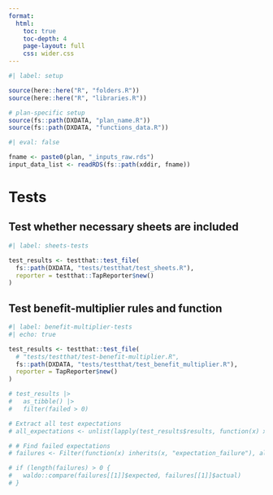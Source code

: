 ```yaml
---
format:
  html:
    toc: true
    toc-depth: 4
    page-layout: full
    css: wider.css
---    
```



```r
#| label: setup

source(here::here("R", "folders.R"))
source(here::here("R", "libraries.R"))

# plan-specific setup
source(fs::path(DXDATA, "plan_name.R"))
source(fs::path(DXDATA, "functions_data.R"))

```




```r
#| eval: false

fname <- paste0(plan, "_inputs_raw.rds")
input_data_list <- readRDS(fs::path(xddir, fname))

```

# Tests

## Test whether necessary sheets are included

```r
#| label: sheets-tests

test_results <- testthat::test_file(
  fs::path(DXDATA, "tests/testthat/test_sheets.R"),
  reporter = testthat::TapReporter$new()
)

```

## Test benefit-multiplier rules and function

```r
#| label: benefit-multiplier-tests
#| echo: true

test_results <- testthat::test_file(
  # "tests/testthat/test-benefit-multiplier.R",
  fs::path(DXDATA, "tests/testthat/test_benefit_multiplier.R"),
  reporter = TapReporter$new()
)

# test_results |>
#   as_tibble() |>
#   filter(failed > 0)

# Extract all test expectations
# all_expectations <- unlist(lapply(test_results$results, function(x) x))

# # Find failed expectations
# failures <- Filter(function(x) inherits(x, "expectation_failure"), all_expectations)

# if (length(failures) > 0 {
#   waldo::compare(failures[[1]]$expected, failures[[1]]$actual)
# }

```
